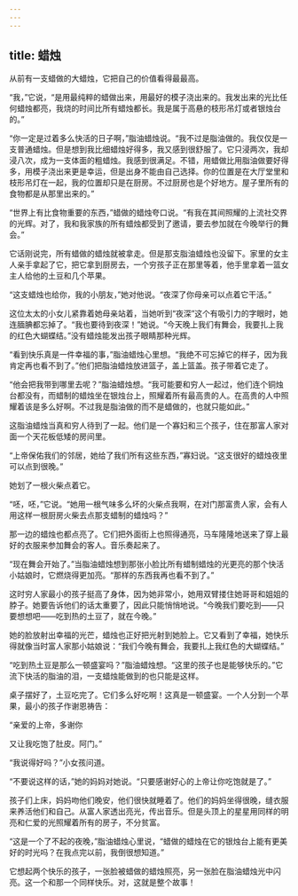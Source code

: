 ```yaml
---
---
---
```

title: 蜡烛
---



从前有一支蜡做的大蜡烛，它把自己的价值看得最最高。

“我，”它说，“是用最纯粹的蜡做出来，用最好的模子浇出来的。我发出来的光比任何蜡烛都亮，我烧的时间比所有蜡烛都长。我是属于高悬的枝形吊灯或者银烛台的。”

“你一定是过着多么快活的日子啊，”脂油蜡烛说。“我不过是脂油做的。我仅仅是一支普通蜡烛。但是想到我比细蜡烛好得多，我又感到很舒服了。它只浸两次，我却浸八次，成为一支体面的粗蜡烛。我感到很满足。不错，用蜡做比用脂油做要好得多，用模子浇出来更是幸运，但是出身不能由自己选择。你的位置是在大厅堂里和枝形吊灯在一起，我的位置却只是在厨房。不过厨房也是个好地方。屋子里所有的食物都是从那里出来的。”

“世界上有比食物重要的东西，”蜡做的蜡烛夸口说。“有我在其间照耀的上流社交界的光辉。对了，我和我家族的所有蜡烛都受到了邀请，要去参加就在今晚举行的舞会。”

它话刚说完，所有蜡做的蜡烛就被拿走。但是那支脂油蜡烛也没留下。家里的女主人亲手拿起了它，把它拿到厨房去，一个穷孩子正在那里等着，他手里拿着一篮女主人给他的土豆和几个苹果。

“这支蜡烛也给你，我的小朋友，”她对他说。“夜深了你母亲可以点着它干活。”

这位太太的小女儿紧靠着她母亲站着，当她听到“夜深”这个有吸引力的字眼时，她连腼腆都忘掉了。“我也要待到夜深！”她说。“今天晚上我们有舞会，我要扎上我的红色大蝴蝶结。”没有蜡烛能发出孩子眼睛那种光辉。

“看到快乐真是一件幸福的事，”脂油蜡烛心里想。“我绝不可忘掉它的样子，因为我肯定再也看不到了。”他们把脂油蜡烛放进篮子，盖上篮盖。孩子带着它走了。

“他会把我带到哪里去呢？”脂油蜡烛想。“我可能要和穷人一起过，他们连个铜烛台都没有，而蜡制的蜡烛坐在银烛台上，照耀着所有最高贵的人。在高贵的人中照耀着该是多么好啊。不过我是脂油做的而不是蜡做的，也就只能如此。”

这脂油蜡烛当真和穷人待到了一起。他们是一个寡妇和三个孩子，住在那富人家对面一个天花板低矮的房间里。

“上帝保佑我们的邻居，她给了我们所有这些东西，”寡妇说。“这支很好的蜡烛夜里可以点到很晚。”

她划了一根火柴点着它。

“呸，呸，”它说。“她用一根气味多么坏的火柴点我啊，在对门那富贵人家，会有人用这样一根厨房火柴去点那支蜡制的蜡烛吗？”

那一边的蜡烛也都点亮了。它们把外面街上也照得通亮，马车隆隆地送来了穿上最好的衣服来参加舞会的客人。音乐奏起来了。

“现在舞会开始了。”当脂油蜡烛想到那张小脸比所有蜡制蜡烛的光更亮的那个快活小姑娘时，它燃烧得更加亮。“那样的东西我再也看不到了。”

这时穷人家最小的孩子挺高了身体，因为她非常小，她用双臂搂住她哥哥和姐姐的脖子。她要告诉他们的话太重要了，因此只能悄悄地说。“今晚我们要吃到——只要想想吧——吃到热的土豆了，就在今晚。”

她的脸放射出幸福的光芒，蜡烛也正好把光射到她脸上。它又看到了幸福，她快乐得就像当时富人家那小姑娘说：“我们今晚有舞会，我要扎上我红色的大蝴蝶结。”

“吃到热土豆是那么一顿盛宴吗？”脂油蜡烛想。“这里的孩子也是能够快乐的。”它流下快活的脂油的泪，一支蜡烛能做到的也只能是这样。

桌子摆好了，土豆吃完了。它们多么好吃啊！这真是一顿盛宴。一个人分到一个苹果，最小的孩子作谢恩祷告：





“亲爱的上帝，多谢你



又让我吃饱了肚皮。阿门。”





“我说得好吗？”小女孩问道。

“不要说这样的话，”她的妈妈对她说。“只要感谢好心的上帝让你吃饱就是了。”

孩子们上床，妈妈吻他们晚安，他们很快就睡着了。他们的妈妈坐得很晚，缝衣服来养活他们和自己。从富人家透出亮光，传出音乐。但是头顶上的星星用同样的明亮和仁爱的光照耀着所有的房子，不分贫富。

“这是一个了不起的夜晚，”脂油蜡烛心里说，“蜡做的蜡烛在它的银烛台上能有更美好的时光吗？在我点完以前，我倒很想知道。”

它想起两个快乐的孩子，一张脸被蜡做的蜡烛照亮，另一张脸在脂油蜡烛光中闪亮。这一个和那一个同样快乐。对，这就是整个故事！